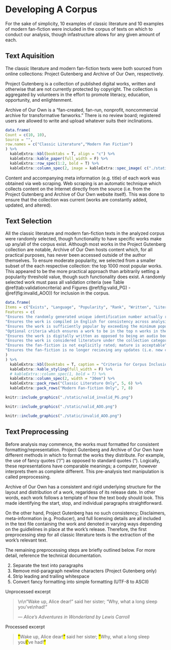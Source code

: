 # Developing A Corpus
For the sake of simplicity, 10 examples of classic literature and 10 examples of modern fan-fiction were included in the corpus of texts on which to conduct our analysis, though infastructure allows for any given amount of each.

## Text Aquisition
The classic literature and modern fan-fiction texts were both sourced from online collections: Project Gutenberg and Archive of Our Own, respectively. 

Project Gutenberg is a collection of published digital works, written and otherwise that are not currently protected by copyright. The collection is aggregated by volunteers in the effort to promote literacy, education, opportunity, and enlightenment. 

Archive of Our Own is a "fan-created, fan-run, nonprofit, noncommercial archive for transformative fanworks." There is no review board; registered users are allowed to write and upload whatever suits their inclinations.

```r
data.frame(
Count = c(10, 10),
Source = "",
row.names = c("Classic Literature","Modern Fan Fiction")
) %>%
  kableExtra::kbl(booktabs = T, align = "c") %>%
  kableExtra::kable_paper(full_width = F) %>%
  kableExtra::row_spec(1:2, bold = T) %>%
  kableExtra::column_spec(2, image = kableExtra::spec_image( c("./static/project_gutenberg.png","./static/archive_of_our_own.png"), 200, 200))
```

Content and accompanying meta information (e.g. title) of each work was obtained via web scraping. Web scraping is an automatic technique which collects content on the Internet directly from the source (i.e. from the Project Gutenberg and Archive of Our Own website itself). This was done to ensure that the collection was current (works are constantly added, updated, and altered).

## Text Selection
All the classic literature and modern fan-fiction texts in the analyzed corpus were randomly selected, though functionality to have specific works make up any/all of the corpus exist. Although most works in the Project Gutenberg collection are notable, Archive of Our Own hosts content which, for all practical purposes, has never been accessed outside of the author themselves. To ensure moderate popularity, we selected from a smaller subset of the each respective collection: the top 1000 most popular works. This appeared to be the more practical approach than arbitrarily setting a popularity threshold value, though such functionality does exist. A randomly selected work must pass all validation criteria (see Table \@ref(tab:validationcriteria) and Figures \@ref(fig:valid_PG) - \@ref(fig:invalid_AOO)) for inclusion in the corpus.

```r
data.frame(
Items = c("Exists", "Language", "Popularity", "Rank", "Written", "Literature", "Explicitness", "Completed"),
Features = c(
"Ensures the randomly generated unique identification number actually references a specific work in the collection",
"Ensures the work is compiled in English for consistency across analysis metrics",
"Ensures the work is sufficiently popular by exceeding the minimum popularity metric value: downloads in the last 30 days (classic literature) or total hits (fan fiction); defaultly, there is no popularity requirement",
"Optional criteria which ensures a work to be in the top n works in the entire collection based on the respective popularity metric in descending order",
"Ensures the work is digitally written as opposed to being an audio book, music sheet, picture(s), etc.",
"Ensures the work is considered literature under the collection categorization system",
"Ensures the fan-fiction is not explicitly rated; mature is acceptable",
"Ensures the fan-fiction is no longer recieving any updates (i.e. new chapter releases). This ensures that the works are more comparable across the different collections"
)
) %>%
  kableExtra::kbl(booktabs = T, caption = "Criteria for Corpus Inclusion", label = "validationcriteria") %>%
  kableExtra::kable_styling(full_width = F) %>%
  # kableExtra::column_spec(1, bold = T) %>%
  kableExtra::column_spec(2, width = "30em") %>%
  kableExtra::pack_rows("Classic Literature Only", 5, 6) %>%
  kableExtra::pack_rows("Modern Fan-fiction Only", 7, 8)
```

```r
knitr::include_graphics("./static/valid_invalid_PG.png")
```

```r
knitr::include_graphics("./static/valid_AOO.png")
```

```r
knitr::include_graphics("./static/invalid_AOO.png")
```

## Text Preprocessing
Before analysis may commence, the works must formatted for consistent formatting/representation. Project Gutenberg and Archive of Our Own have different methods in which to format the works they distribute. For example, the use of fancy quotes (“/”) as opposed to standard quotes ("). Logically, these representations have comparable meanings; a computer, however interprets them as complete different. This pre-analysis text manipulation is called preprocessing.

Archive of Our Own has a consistent and rigid underlying structure for the layout and distribution of a work, regarldess of its release date. In other words, each work follows a template of how the text body should look. This made identifying the start, stop, and individual paragraphs straightforward.

On the other hand, Project Gutenberg has no such consistency; Disclaimers, meta-information (e.g. Producer), and full licensing details are all included in the text file containing the work and denoted in varying ways depending on the guidlelines in place at the work's release. Therefore, the first preprocessing step for all classic literature texts is the extraction of the work's relevant text.

The remaining preprocessing steps are briefly outlined below. For more detail, reference the technical documentation.

2) Separate the text into paragraphs
3) Remove mid-paragraph newline characters (Project Gutenberg only)
4) Strip leading and trailing whitespace
5) Convert fancy formatting into simple formatting (UTF-8 to ASCII)

Unprocessed excerpt

> \\n\\n“Wake up, Alice dear!” said her sister; “Why, what a long sleep you’ve\\nhad!”     
>
> --- _Alice's Adventures in Wonderland by Lewis Carroll_

Processed excerpt

> <mark>\"</mark>Wake up, Alice dear!<mark>"</mark> said her sister; <mark>\"</mark>Why, what a long sleep you<mark>\\\'</mark>ve had!<mark>"</mark>
